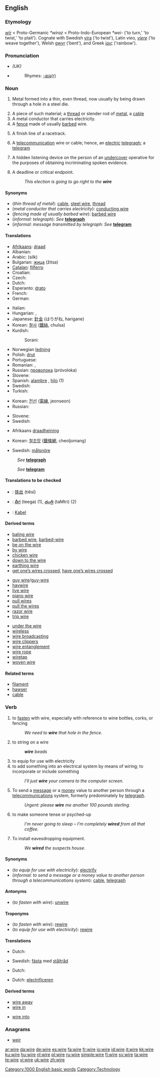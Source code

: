 {{wikipedia|dab=wire (disambiguation)|wire}}
==English==

===Etymology===
{{OE.}} ''[[wir#Old English|wīr]]'' < Proto-Germanic ''*wiraz'' < Proto-Indo-European ''*wei-'' ('to turn,' 'to twist,' 'to plait'). Cognate with Swedish [[vira]] ('to twist'), Latin ''vieo, [[viere]]'' ('to weave together'), Welsh [[gwyr]] ('bent'), and Greek [[ίρις]] ('rainbow').

===Pronunciation===
* ''(UK)'' {{IPA|/waɪə/}}
* {{audio|en-us-wire.ogg|Audio (US)}}
*: Rhymes: [[Rhymes:English:-aɪə(r)|-aɪə(r)]]

===Noun===
{{wikipedia}}
{{en-noun|s|-}}

# {{uncountable}} Metal formed into a thin, even thread, now usually by being drawn through a hole in a steel die.
# A piece of such material; a [[thread]] or slender rod of [[metal]], a [[cable]]
# A metal conductor that carries electricity.
# A [[fence]] made of usually [[barbed]] wire.
# {{sports}} A finish line of a racetrack.
# {{informal}} A [[telecommunication]] wire or cable; hence, an [[electric]] [[telegraph]]; a [[telegram]]
# {{slang}} A hidden listening device on the person of an [[undercover]] operative for the purposes of obtaining incriminating spoken evidence.
# {{informal}} A deadline or critical endpoint.
#: ''This election is going to go right to the '''wire'''''

====Synonyms====
* (''thin thread of metal''): [[cable]], [[steel wire]], [[thread]]
* (''metal conductor that carries electricity''): [[conducting wire]]
* (''fencing made of usually barbed wire''): [[barbed wire]]
* (''informal: telegraph''): ''See'' '''[[telegraph]]'''
* (''informal: message transmitted by telegraph'': ''See'' '''[[telegram]]'''

====Translations====
{{trans-top|thin thread of metal}}
* [[Afrikaans]]: [[draad]]
* Albanian: {{t-|sq|tel|m|xs=Albanian}}
* Arabic: {{Arab|[[سلك]]}} (silk) {{m}}
* Bulgarian: [[жица]] (žitsa) {{f}}
* [[Catalan]]: [[filferro]] {{m}}
* Croatian: {{t+|hr|žica|f}}
* Czech: {{t-|cs|drát|m}}
* Dutch: {{t+|nl|draad|m}}
* Esperanto: [[drato]]
* French: {{t+|fr|fil|m}}
* German: {{t+|de|Draht|m}}
{{trans-mid}}
* Italian: {{t+|it|filo|m}}
* Hungarian: {{t-|hu|huzal}}, {{t+|hu|drót}}
* Japanese: [[針金]] (はりがね, harigane)
* Korean: [[철사]] ([[鐵絲]], chulsa)
* Kurdish:
*: Sorani: {{t|ku|تێل|tr=tael|sc=KUchar}}
* Norwegian [[ledning]] {{m}}
* Polish: [[drut]] {{m}}
* Portuguese: {{t+|pt|arame|m}}
* Romanian: {{t-|ro|fir|n}}, {{t-|ro|sirmă|f}}
* Russian: [[проволока]] (próvoloka) {{f}}
* Slovene: {{t+|sl|žica|f}}
* Spanish: [[alambre]] {{m}}, [[hilo]] {{m}} (1)
* Swedish: {{t+|sv|tråd|c}}
* Turkish: {{t+|tr|tel}}
{{trans-bottom}}

{{trans-top|metal conductor that carries electricity}}
* Korean: [[전선]] ([[電線]], jeonseon)
* Russian: {{t+|ru|провод|m|tr=próvod|sc=Cyrl}}
{{trans-mid}}
* Slovene: {{t+|sl|žica|f}}
* Swedish: {{t-|sv|ledning|c}}
{{trans-bottom}}

{{trans-top|fence made of usually barbed wire}}
* Afrikaans [[draadheining]]
{{trans-mid}}
* Korean: [[철조망]] ([[鐵條網]], cheoljomang)
{{trans-bottom}}

{{trans-top|sports: finish line of a racetrack}}
* Swedish: [[målsnöre]] {{n}}
{{trans-mid}}
{{trans-bottom}}

{{trans-top|''informal'': telegraph}}
: ''See'' '''[[telegraph]]'''
{{trans-bottom}}

{{trans-top|''informal'': message transmitted by telegraph}}
: ''See'' '''[[telegram]]'''
{{trans-bottom}}

{{trans-top|''slang'': hidden listening device on the person}}
{{trans-mid}}
{{trans-bottom}}

====Translations to be checked====
{{checktrans}}
{{top}}
* {{ttbc|Chinese}}: [[铁丝]] (tiěsī)
* {{ttbc|Telugu}}: [[తీగ]] (teega) (1), [[తంత్రి]] (taMtri) (2)
* {{ttbc|German}}: [[Kabel]] {{m}}
{{bottom}}

====Derived terms====
{{top3}}
* [[baling wire]]
* [[barbed wire]], [[barbed-wire]]
* [[be on the wire]]
* [[by wire]]
* [[chicken wire]]
* [[down to the wire]]
* [[earthing wire]]
* [[get one's wires crossed|get one’s wires crossed]], [[have one's wires crossed|have one’s wires crossed]]
{{mid3}}
* [[guy wire]]/[[guy-wire]]
* [[haywire]]
* [[live wire]]
* [[piano wire]]
* [[pull wires]]
* [[pull the wires]]
* [[razor wire]]
* [[trip wire]]
{{mid3}}
* [[under the wire]]
* [[wireless]]
* [[wire broadcasting]]
* [[wire clippers]]
* [[wire entanglement]]
* [[wire rope]]
* [[wiretap]]
* [[woven wire]]
{{bottom}}

====Related terms====
* [[filament]]
* [[hawser]]
* [[cable]]

===Verb===
{{en-verb|wir|ing}}

# to [[fasten]] with wire, especially with reference to wine bottles, corks, or fencing
#: ''We need to '''wire''' that hole in the fence.''
# to string on a wire
#: '''''wire''' beads''
# to equip for use with electricity
# to add something into an electrical system by means of wiring; to incorporate or include something
#: ''I'll just '''wire''' your camera to the computer screen.''
# {{informal}} To send a [[message]] or a [[money]] value to another person through a [[telecommunications]] system, formerly predominately by [[telegraph]].
#: ''Urgent: please '''wire''' me another 100 pounds sterling.''
# to make someone tense or psyched-up
#: ''I'm never going to sleep – I'm completely '''wired''' from all that coffee.''
# {{slang}} To install eavesdropping equipment.
#: ''We '''wired''' the suspects house.''

====Synonyms====
* (''to equip for use with electricity''): [[electrify]]
* (''informal: to send a message or a money value to another person through a telecommunications system''): [[cable]], [[telegraph]]

====Antonyms====
* (''to fasten with wire''): [[unwire]]

====Troponyms====
* (''to fasten with wire''): [[rewire]]
* (''to equip for use with electricity''): [[rewire]]

====Translations====
{{trans-top|to fasten with wire}}
* Dutch: {{t+|nl|vastbinden}}
{{trans-mid}}
* Swedish: [[fästa]] med [[ståltråd]]
{{trans-bottom}}

{{trans-top|to add something into an electrical system by means of wiring}}
* Dutch: {{t+|nl|aansluiten}}
{{trans-mid}}
{{trans-bottom}}

{{trans-top|to equip for use with electricity}}
* Dutch: [[electrificeren]]
{{trans-mid}}
{{trans-bottom}}

{{trans-top|''informal'': to send a message or a money value to another person through a telecommunications system}}
{{trans-mid}}
{{trans-bottom}}

{{trans-top|to make someone tense or psyched-up}}
{{trans-mid}}
{{trans-bottom}}

{{trans-top|''slang'': to install eavesdropping equipment}}
{{trans-mid}}
{{trans-bottom}}

====Derived terms====
{{top2}}
* [[wire away]]
* [[wire in]]
{{mid2}}
* [[wire into]]
{{bottom}}

===Anagrams===
* [[weir]]

[[Category:1000 English basic words]]
[[Category:Technology]]

[[ar:wire]]
[[da:wire]]
[[de:wire]]
[[es:wire]]
[[fa:wire]]
[[fr:wire]]
[[io:wire]]
[[id:wire]]
[[it:wire]]
[[kk:wire]]
[[ku:wire]]
[[hu:wire]]
[[nl:wire]]
[[pl:wire]]
[[ru:wire]]
[[simple:wire]]
[[fi:wire]]
[[sv:wire]]
[[ta:wire]]
[[te:wire]]
[[vi:wire]]
[[uk:wire]]
[[zh:wire]]